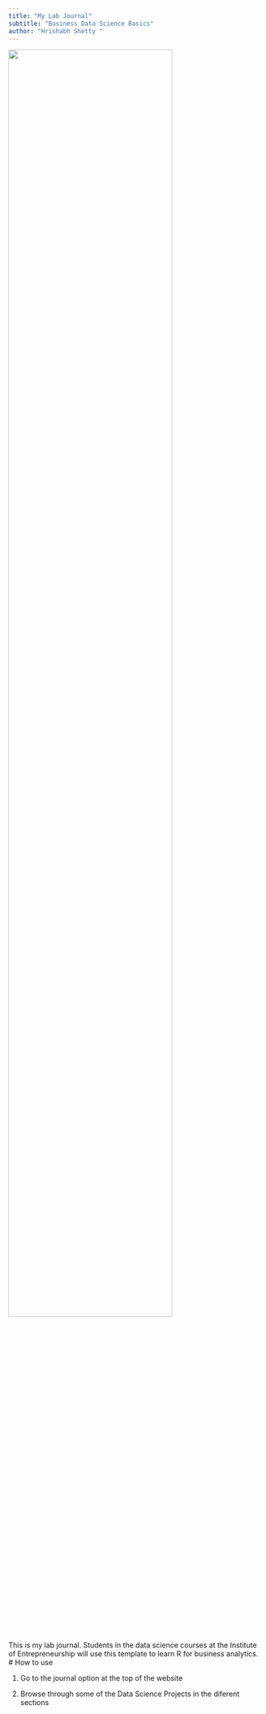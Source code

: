 ```yaml
---
title: "My Lab Journal"
subtitle: "Business Data Science Basics"
author: "Hrishabh Shetty "
---
```


![](assets/logo/TIE_logo.svg){width=80% fig-align="center"}

This is my lab journal. Students in the data science courses at the Institute of Entrepreneurship will use this template to learn R for business analytics. 
# How to use

1. Go to the journal option  at the top of the website

2. Browse through some of the Data Science Projects in the diferent sections
